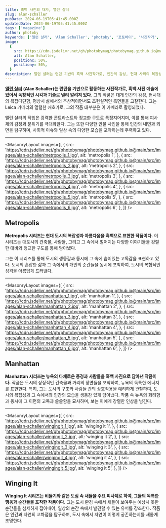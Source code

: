 ```yaml
---
title: 흑백 사진의 대가, 앨런 샬러
slug: alan-schaller
pubDate: 2024-06-19T05:41:45.000Z
updatedDate: 2024-06-19T05:41:45.000Z
tags: ['magazine']
author: photoby
keywords: ['앨런 샬러', 'Alan Schaller', 'photoby', '포토바이', '사진작가', 'photography']
image:
  {
    src: https://cdn.jsdelivr.net/gh/photobymag/photobymag.github.io@main/src/images/alan-schaller/metropolis_3.jpg,
    alt: Alan Schaller,
    positionx: 50%,
    positiony: 50%,
  }
description: 앨런 샬러는 런던 기반의 흑백 사진작가로, 인간의 감성, 현대 사회의 복잡성, 일상의 추상적이고 초현실적인 요소들을 탐구한다. 그의 대표작 'Metropolis'는 도시의 복잡성과 고독을, 'Manhattan'은 뉴욕의 에너지와 고독을, 'Winging It'은 도심 속 새들의 유머와 경이로움을 포착한다.
---
```



**[앨런 샬러](https://alanschaller.com/?utm_source=referral&utm_medium=website&utm_campign=photoby_xyz) (Alan Schaller)는 런던을 기반으로 활동하는 사진작가로, 흑백 사진 예술에 있어서 독창적인 시각과 기술로 널리 알려져 있다.**
그의 작품은 대개 인간의 감성, 현시대의 복잡다단함, 평상시 삶에서의 추상적이면서도 초현실적인 측면들을 고찰한다.
그는 Leica 카메라의 열렬한 애호가로, 그의 작품 대부분은 이 카메라로 촬영되었다.

앨런 샬러의 작업은 강력한 콘트라스트와 정교한 구도로 특징지어지며, 이를 통해 피사체의 감정과 분위기를 극대화한다.
그는 또한 다양한 인물 사진을 통해 인간의 내면과 외면을 탐구하며, 사회적 이슈와 일상 속의 다양한 모습을 포착하는데 주력하고 있다.

---

<MasonryLayout
  images={[
    {
      src: 'https://cdn.jsdelivr.net/gh/photobymag/photobymag.github.io@main/src/images/alan-schaller/metropolis_1.jpg',
      alt: 'metropolis 1',
    },
    {
      src: 'https://cdn.jsdelivr.net/gh/photobymag/photobymag.github.io@main/src/images/alan-schaller/metropolis_2.jpg',
      alt: 'metropolis 2',
    },
    {
      src: 'https://cdn.jsdelivr.net/gh/photobymag/photobymag.github.io@main/src/images/alan-schaller/metropolis_3.jpg',
      alt: 'metropolis 3',
    },
    {
      src: 'https://cdn.jsdelivr.net/gh/photobymag/photobymag.github.io@main/src/images/alan-schaller/metropolis_4.jpg',
      alt: 'metropolis 4',
    },
    {
      src: 'https://cdn.jsdelivr.net/gh/photobymag/photobymag.github.io@main/src/images/alan-schaller/metropolis_5.jpg',
      alt: 'metropolis 5',
    },
    {
      src: 'https://cdn.jsdelivr.net/gh/photobymag/photobymag.github.io@main/src/images/alan-schaller/metropolis_6.jpg',
      alt: 'metropolis 6',
    },
  ]}
/>

## Metropolis

**Metropolis 시리즈는 현대 도시의 복잡성과 아름다움을 흑백으로 표현한 작품이다.**
이 시리즈는 대도시의 건축물, 사람들, 그리고 그 속에서 벌어지는 다양한 이야기들을 강렬한 대비와 정교한 구도를 통해 담아냈다.

그는 이 시리즈를 통해 도시의 생동감과 동시에 그 속에 숨어있는 고독감을 표현하고 있다.
도시의 혼잡한 삶과 그 속에서의 개인의 순간들을 동시에 포착하여, 도시의 복합적인 성격을 아름답게 드러낸다.

---

<MasonryLayout
  images={[
    {
      src: 'https://cdn.jsdelivr.net/gh/photobymag/photobymag.github.io@main/src/images/alan-schaller/manhattan_1.jpg',
      alt: 'manhattan 1',
    },
    {
      src: 'https://cdn.jsdelivr.net/gh/photobymag/photobymag.github.io@main/src/images/alan-schaller/manhattan_2.jpg',
      alt: 'manhattan 2',
    },
    {
      src: 'https://cdn.jsdelivr.net/gh/photobymag/photobymag.github.io@main/src/images/alan-schaller/manhattan_3.jpg',
      alt: 'manhattan 3',
    },
    {
      src: 'https://cdn.jsdelivr.net/gh/photobymag/photobymag.github.io@main/src/images/alan-schaller/manhattan_4.jpg',
      alt: 'manhattan 4',
    },
    {
      src: 'https://cdn.jsdelivr.net/gh/photobymag/photobymag.github.io@main/src/images/alan-schaller/manhattan_5.jpg',
      alt: 'manhattan 5',
    },
    {
      src: 'https://cdn.jsdelivr.net/gh/photobymag/photobymag.github.io@main/src/images/alan-schaller/manhattan_6.jpg',
      alt: 'manhattan 6',
    },
  ]}
/>

## Manhattan

**Manhattan 시리즈는 뉴욕의 다채로운 풍경과 사람들을 흑백 사진으로 담아낸 작품이다.**
작품은 도시의 상징적인 건축물과 거리의 장면들을 포착하여, 뉴욕의 독특한 에너지를 표현한다.
특히, 그는 도시의 구조와 사람들 간의 상호작용을 예리하게 관찰하여, 도시의 복잡성과 그 속에서의 인간의 모습을 생동감 있게 담아냈다.
작품 속 뉴욕의 화려함과 동시에 그 이면의 고독과 쓸쓸함을 묘사하며, 보는 이에게 강렬한 인상을 남긴다.

---

<MasonryLayout
  images={[
    {
      src: 'https://cdn.jsdelivr.net/gh/photobymag/photobymag.github.io@main/src/images/alan-schaller/wingingit_1.jpg',
      alt: 'winging it 1',
    },
    {
      src: 'https://cdn.jsdelivr.net/gh/photobymag/photobymag.github.io@main/src/images/alan-schaller/wingingit_2.jpg',
      alt: 'winging it 2',
    },
    {
      src: 'https://cdn.jsdelivr.net/gh/photobymag/photobymag.github.io@main/src/images/alan-schaller/wingingit_3.jpg',
      alt: 'winging it 3',
    },
    {
      src: 'https://cdn.jsdelivr.net/gh/photobymag/photobymag.github.io@main/src/images/alan-schaller/wingingit_4.jpg',
      alt: 'winging it 4',
    },
    {
      src: 'https://cdn.jsdelivr.net/gh/photobymag/photobymag.github.io@main/src/images/alan-schaller/wingingit_5.jpg',
      alt: 'winging it 5',
    },
  ]}
/>

## Winging It

**Winging It 시리즈는 비둘기와 같은 도심 속 새들을 주요 피사체로 하여, 그들의 독특한 행동과 순간들을 포착한 작품이다.**
그는 도시 환경 속에서 새들이 보여주는 예상치 못한 순간들을 섬세하게 잡아내어, 일상의 순간 속에서 발견할 수 있는 유머를 강조한다.
작품은 인간과 자연의 교차점을 탐구하며, 도시 속에서 자연이 어떻게 공존하는지를 새롭게 조명한다.
